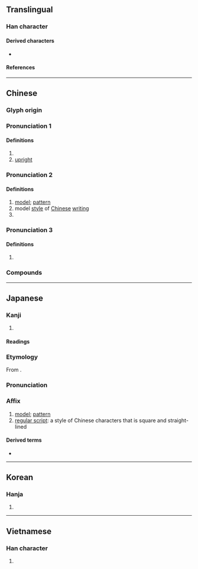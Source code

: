 {{character info}}
==Translingual==

===Han character===
{{Han char|rn=75|rad=木|as=09|sn=13|four=41961|canj=DPPA|ids=⿰木皆}}

====Derived characters====
* {{l|mul|[[𭬐]]}}

====References====
{{Han ref|kx=0542.050|dkj=15185|dj=0930.010|hdz=21246.130|uh=6977}}

----

==Chinese==
{{zh-forms}}

===Glyph origin===
{{Han etym}}

===Pronunciation 1===
{{zh-pron
|m=jiē,kǎi,1nb=Mainland,2nb=Taiwan
|c=kaai2,gaai1
|mn=khái
|dial=n
|mc=y
|oc=y
|cat=n,a
}}

====Definitions====
{{zh-hanzi}}

# {{taxlink|Pistacia chinensis|species}}
# [[upright]]

===Pronunciation 2===
{{zh-pron
|m=kǎi
|m-s=
|c=kaai2,gaai1
|c-t=
|g=
|h=pfs=
|j=
|mb=kǎi
|md=
|mn=khái
|mn-t=kai2
|w=
|x=
|mc=2
|oc=2
|cat=n
}}

====Definitions====
{{zh-hanzi}}

# [[model]]; [[pattern]]
# model [[style]] of [[Chinese]] [[writing]]
# {{surname|zh}}

===Pronunciation 3===
{{zh-pron
|c=kaai2
|dial=n
|cat=cls
}}

====Definitions====
{{zh-hanzi}}

# {{lb|zh|Cantonese}} {{zh-classifier|[[slice]]s of a fruit, especially of an [[orange]]}}

===Compounds===
{{zh-der|一代楷模|大楷|奉為楷模|小楷|工楷|恭楷|梁楷|楷則|楷式|楷書|楷模|楷法|楷隸|楷體|模楷|正楷|蠅頭小楷}}

----

==Japanese==

===Kanji===
{{ja-kanji|grade=|rs=木09}}

# {{rfdef|ja|sort=木09}}

====Readings====
{{ja-readings
|goon=け
|kanon=かい
|kun=かた, のっと-る, ただしい
}}

===Etymology===
{{ja-kanjitab|かい|yomi=o}}
From {{der|ja|ltc|sort=かい|-}} {{ltc-l|楷}}.

===Pronunciation===
{{ja-pron|かい|y=o}}

===Affix===
{{ja-pos|affix|かい}}

# [[model]]; [[pattern]]
# [[regular script]]: a style of Chinese characters that is square and straight-lined

====Derived terms====
* {{ja-r|楷書|かいしょ}}

----

==Korean==

===Hanja===
{{ko-hanja|hangeul=해|eumhun=|rv=hae|mr=hae|y=hay}}

# {{rfdef|ko|sort=木09}}

----

==Vietnamese==

===Han character===
{{vi-hantu|rs=木09|[[giai]], [[khai]]}}

# {{rfdef|vi|sort=木09}}